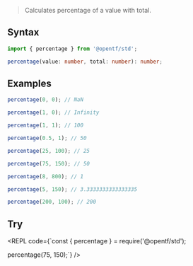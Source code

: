 
> Calculates percentage of a value with total.

## Syntax

```ts
import { percentage } from '@opentf/std';

percentage(value: number, total: number): number;
```

## Examples

```ts
percentage(0, 0); // NaN

percentage(1, 0); // Infinity

percentage(1, 1); // 100

percentage(0.5, 1); // 50

percentage(25, 100); // 25

percentage(75, 150); // 50

percentage(8, 800); // 1

percentage(5, 150); // 3.3333333333333335

percentage(200, 100); // 200
```

## Try

<REPL code={`const { percentage } = require('@opentf/std');

percentage(75, 150);`} />
